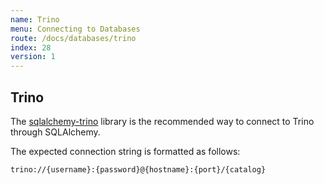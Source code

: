 ```yaml
---
name: Trino
menu: Connecting to Databases
route: /docs/databases/trino
index: 28
version: 1
---
```


## Trino

The [sqlalchemy-trino](https://pypi.org/project/sqlalchemy-trino/) library is the recommended way to connect to Trino through SQLAlchemy.

The expected connection string is formatted as follows:

```
trino://{username}:{password}@{hostname}:{port}/{catalog}
```
